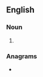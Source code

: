 ==English==

===Noun===
{{head|en|noun form}}

# {{plural of|en|silanization}}

===Anagrams===
* {{anagrams|en|a=aaiiilnnosstz|salinizations}}